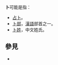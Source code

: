 '''卜'''可能是指：

*[[占卜|占卜]]。
*[[卜部|卜部]]，[[漢語|漢語]]部首之一。
*[[卜姓|卜姓]]，中文姓氏。

==  參見  ==
* {{Lookfrom}}

{{disambig|Cat=一字消歧義|B}}
